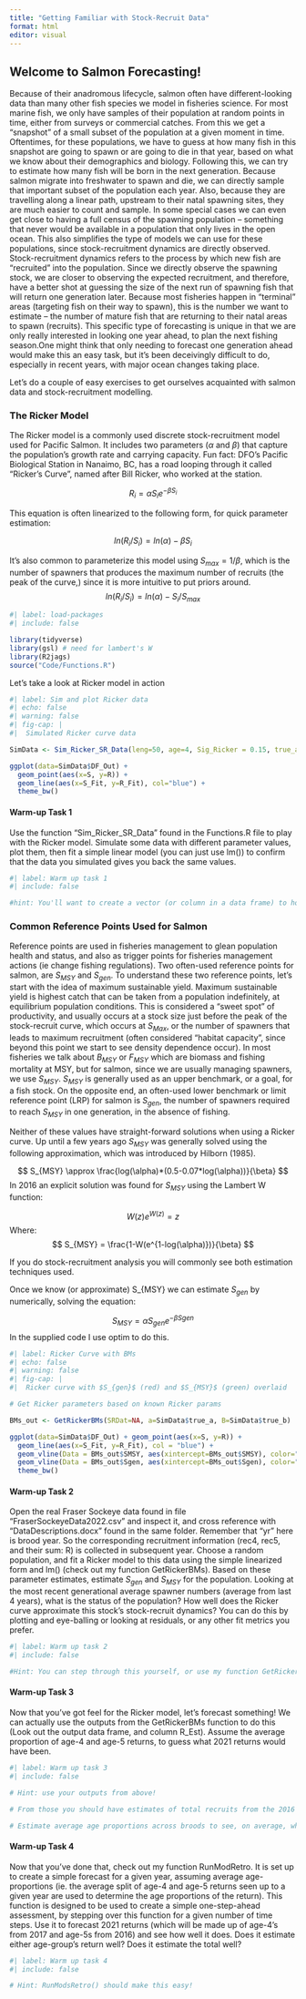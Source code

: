 ```yaml
---
title: "Getting Familiar with Stock-Recruit Data"
format: html
editor: visual
---
```


## Welcome to Salmon Forecasting!

Because of their anadromous lifecycle, salmon often have different-looking data than many other fish species we model in fisheries science. For most marine fish, we only have samples of their population at random points in time, either from surveys or commercial catches. From this we get a "snapshot" of a small subset of the population at a given moment in time. Oftentimes, for these populations, we have to guess at how many fish in this snapshot are going to spawn or are going to die in that year, based on what we know about their demographics and biology. Following this, we can try to estimate how many fish will be born in the next generation. Because salmon migrate into freshwater to spawn and die, we can directly sample that important subset of the population each year. Also, because they are travelling along a linear path, upstream to their natal spawning sites, they are much easier to count and sample. In some special cases we can even get close to having a full census of the spawning population -- something that never would be available in a population that only lives in the open ocean. This also simplifies the type of models we can use for these populations, since stock-recruitment dynamics are directly observed. Stock-recruitment dynamics refers to the process by which new fish are "recruited" into the population. Since we directly observe the spawning stock, we are closer to observing the expected recruitment, and therefore, have a better shot at guessing the size of the next run of spawning fish that will return one generation later. Because most fisheries happen in "terminal" areas (targeting fish on their way to spawn), this is the number we want to estimate -- the number of mature fish that are returning to their natal areas to spawn (recruits). This specific type of forecasting is unique in that we are only really interested in looking one year ahead, to plan the next fishing season.One might think that only needing to forecast one generation ahead would make this an easy task, but it's been deceivingly difficult to do, especially in recent years, with major ocean changes taking place.

Let's do a couple of easy exercises to get ourselves acquainted with salmon data and stock-recruitment modelling.

### The Ricker Model

The Ricker model is a commonly used discrete stock-recruitment model used for Pacific Salmon. It includes two parameters ($\alpha$ and $\beta$) that capture the population's growth rate and carrying capacity. Fun fact: DFO's Pacific Biological Station in Nanaimo, BC, has a road looping through it called "Ricker's Curve", named after Bill Ricker, who worked at the station.

$$
R_i = \alpha S_i e^{-\beta S_i} 
$$

This equation is often linearized to the following form, for quick parameter estimation:

$$
ln(R_i/S_i) = ln(\alpha) - \beta S_i 
$$

It's also common to parameterize this model using $S_{max} = 1/\beta$, which is the number of spawners that produces the maximum number of recruits (the peak of the curve,) since it is more intuitive to put priors around. $$
ln(R_i/S_i) = ln(\alpha) - S_i/S_{max}
$$

```r
#| label: load-packages
#| include: false

library(tidyverse)
library(gsl) # need for lambert's W
library(R2jags)
source("Code/Functions.R")
```

Let's take a look at Ricker model in action

```r
#| label: Sim and plot Ricker data
#| echo: false
#| warning: false
#| fig-cap: |
#|  Simulated Ricker curve data

SimData <- Sim_Ricker_SR_Data(leng=50, age=4, Sig_Ricker = 0.15, true_a = 4, true_b=1/100000, hr_min = 0.2, hr_max = 0.8, lnorm_corr = FALSE)

ggplot(data=SimData$DF_Out) + 
  geom_point(aes(x=S, y=R)) + 
  geom_line(aes(x=S_Fit, y=R_Fit), col="blue") +
  theme_bw()
```

#### Warm-up Task 1

Use the function "Sim_Ricker_SR_Data" found in the Functions.R file to play with the Ricker model. Simulate some data with different parameter values, plot them, then fit a simple linear model (you can just use lm()) to confirm that the data you simulated gives you back the same values.

```r
#| label: Warm up task 1
#| include: false

#hint: You'll want to create a vector (or column in a data frame) to hold values of log(Recruits/Spawner), then model that as a function of Spawners. It will look something like this: logRPS ~ S


```

### **Common Reference Points Used for Salmon**

Reference points are used in fisheries management to glean population health and status, and also as trigger points for fisheries management actions (ie change fishing regulations). Two often-used reference points for salmon, are $S_{MSY}$ and $S_{gen}$. To understand these two reference points, let's start with the idea of maximum sustainable yield. Maximum sustainable yield is highest catch that can be taken from a population indefinitely, at equilibrium population conditions. This is considered a "sweet spot" of productivity, and usually occurs at a stock size just before the peak of the stock-recruit curve, which occurs at $S_{Max}$, or the number of spawners that leads to maximum recruitment (often considered "habitat capacity", since beyond this point we start to see density dependence occur). In most fisheries we talk about $B_{MSY}$ or $F_{MSY}$ which are biomass and fishing mortality at MSY, but for salmon, since we are usually managing spawners, we use $S_{MSY}$. $S_{MSY}$ is generally used as an upper benchmark, or a goal, for a fish stock. On the opposite end, an often-used lower benchmark or limit reference point (LRP) for salmon is $S_{gen}$, the number of spawners required to reach $S_{MSY}$ in one generation, in the absence of fishing.

Neither of these values have straight-forward solutions when using a Ricker curve. Up until a few years ago $S_{MSY}$ was generally solved using the following approximation, which was introduced by Hilborn (1985).

$$
S_{MSY} \approx  \frac{log(\alpha)*(0.5-0.07*log(\alpha))}{\beta}
$$ In 2016 an explicit solution was found for $S_{MSY}$ using the Lambert W function:

$$
W(z)e^{W(z)}=z
$$ Where: $$
S_{MSY} = \frac{1-W(e^{1-log(\alpha)})}{\beta}
$$

If you do stock-recruitment analysis you will commonly see both estimation techniques used.

Once we know (or approximate) S\_{MSY} we can estimate $S_{gen}$ by numerically, solving the equation:

$$
S_{MSY} = \alpha  S_{gen}  e^{-\beta S{gen}}
$$ In the supplied code I use optim to do this.

```r
#| label: Ricker Curve with BMs
#| echo: false
#| warning: false
#| fig-cap: |
#|  Ricker curve with $S_{gen}$ (red) and $S_{MSY}$ (green) overlaid

# Get Ricker parameters based on known Ricker params

BMs_out <- GetRickerBMs(SRDat=NA, a=SimData$true_a, B=SimData$true_b)

ggplot(data=SimData$DF_Out) + geom_point(aes(x=S, y=R)) + 
  geom_line(aes(x=S_Fit, y=R_Fit), col = "blue") + 
  geom_vline(Data = BMs_out$SMSY, aes(xintercept=BMs_out$SMSY), color="green", size=1.5 ) +
  geom_vline(Data = BMs_out$Sgen, aes(xintercept=BMs_out$Sgen), color="red", size=1.5) +
  theme_bw()

```

#### Warm-up Task 2

Open the real Fraser Sockeye data found in file "FraserSockeyeData2022.csv" and inspect it, and cross reference with "DataDescriptions.docx" found in the same folder. Remember that "yr" here is brood year. So the corresponding recruitment information (rec4, rec5, and their sum: R) is collected in subsequent year. Choose a random population, and fit a Ricker model to this data using the simple linearized form and lm() (check out my function GetRickerBMs). Based on these parameter estimates, estimate $S_{gen}$ and $S_{MSY}$ for the population. Looking at the most recent generational average spawner numbers (average from last 4 years), what is the status of the population? How well does the Ricker curve approximate this stock's stock-recruit dynamics? You can do this by plotting and eye-balling or looking at residuals, or any other fit metrics you prefer.

```r
#| label: Warm up task 2
#| include: false

#Hint: You can step through this yourself, or use my function GetRickerBMs() 


```

#### Warm-up Task 3

Now that you've got feel for the Ricker model, let's forecast something! We can actually use the outputs from the GetRickerBMs function to do this (Look out the output data frame, and column R_Est). Assume the average proportion of age-4 and age-5 returns, to guess what 2021 returns would have been.

```r
#| label: Warm up task 3
#| include: false

# Hint: use your outputs from above!

# From those you should have estimates of total recruits from the 2016 and 2017 brood years, everything you need to forecast 2021 returns

# Estimate average age proportions across broods to see, on average, what proportion of the returns will come from the brood 4-years before (2017) and 5-years before (2016)

```

#### Warm-up Task 4

Now that you've done that, check out my function RunModRetro. It is set up to create a simple forecast for a given year, assuming average age-proportions (ie. the average split of age-4 and age-5 returns seen up to a given year are used to determine the age proportions of the return). This function is designed to be used to create a simple one-step-ahead assessment, by stepping over this function for a given number of time steps. Use it to forecast 2021 returns (which will be made up of age-4's from 2017 and age-5s from 2016) and see how well it does. Does it estimate either age-group's return well? Does it estimate the total well?

```r
#| label: Warm up task 4
#| include: false

# Hint: RunModsRetro() should make this easy!

```
